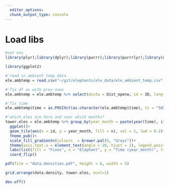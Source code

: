 ```yaml
---
  editor_options:
  chunk_output_type: console
---
```


# Load libs

```r
#set env
library(plyr);library(dplyr);library(purrr);library(purrrlyr);library(data.table);library(lubridate)

library(ggplot2)
```

```r
#'read in ambient temp data
ele.ambtemp = read.csv("~/git/elephants/ele_data/ele_ambient_temp.csv")
```

```r
#'fix df as with prev ones
ele.ambtemp = ele.ambtemp %>% select(distw = Dist_openw, id = ID, long = LONGITUDE, lat = LATITUDE, temp = TEMP, season = SEASON, xutm = XUTM, yutm = YUTM, time = Date_time, speed = STEPLENGTH, angle = TURNANGLE, temp_a)

#'fix time
ele.ambtemp$time = as.POSIXct(as.character(ele.ambtemp$time), tz = "SAST", format = "%d/%m/%y %H:%M")
```


```r

#'which eles are here and over which months?
tower.eles = ele.ambtemp %>% group_by(year_month = paste(year(time), ifelse(month(time)<10, paste(0, month(time), sep = ""), month(time)), sep = "_")) %>% count(id) %>%
  ggplot()+
  geom_tile(aes(x = id, y = year_month, fill = n), col = 1, lwd = 0.2)+
  theme_pub()+
  scale_fill_gradientn(colours  = brewer.pal(9, "Greys"))+
  theme(axis.text.x = element_text(angle = 20, hjust = 1), legend.position = "top", axis.line = element_blank())+
  labs(list(fill = "Fixes", x = "Elephant", y = "Time (year_month)", title = "(b)"))+
  coord_flip()

```

```r
pdf(file = "data.densities.pdf", height = 6, width = 5)

grid.arrange(data.density, tower.eles, ncol=1)

dev.off()

```

